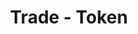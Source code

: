 ---
title: 'Trade - Token'
openapi: '/en/api-reference/openapi-en.json GET /trade/token/{chain}/{tokenAddress}'
---